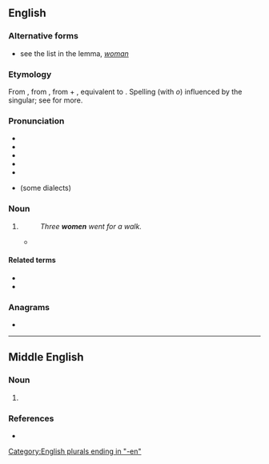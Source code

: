 {{also|wǒmen|wǒmén|-women}}
==English==

===Alternative forms===
* see the list in the lemma, ''[[woman]]''

===Etymology===
From {{etyl|enm|en}} {{m|enm|wimmen}}, from {{etyl|ang|en}} {{m|ang|wīfmenn||women}}, from {{m|ang|wīf||female}} + {{m|ang|menn||men, persons, human beings}}, equivalent to {{compound|en|wife|men|nocat=1}}. Spelling (with ''o'') influenced by the singular; see {{m|en|woman}} for more.

===Pronunciation===
* {{IPA|/ˈwɪmɪn/|lang=en}}
* {{audio|en-uk-women.ogg|Audio (UK)|lang=en}}
* {{audio|en-ca-women.opus|Audio (CA)|lang=en}}
* {{rhymes|ɪmɪn|lang=en}}
* {{hyphenation|wom|en|lang=en}}
* {{a|New Zealand|South Africa}} {{homophones|lang=en|woman}} (some dialects)

===Noun===
{{head|en|noun plural form}}

# {{en-irregular plural of|woman}}
#: ''Three '''women''' went for a walk.''
#* {{seeCites}}

====Related terms====
* {{l|en|women's lib}}
* {{l|en|womenfolk}}

===Anagrams===
* {{anagrams|en|a=emnow|Mowen|menow}}

[[Category:English plurals ending in "-en"]]

----

==Middle English==

===Noun===
{{head|enm|noun plural form|g=p}}

# {{alt form|wommen|lang=enm}}

===References===
* {{R:MED Online|entry= womman (n.)  |id=MED53363 |accessdate=2018-04-06}}